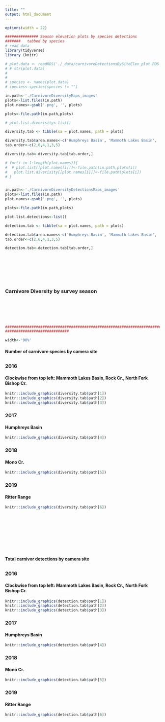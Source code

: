 ```yaml
---
title: ""
output: html_document
---
```

```r
options(width = 22)
```

```r
############### Season elevation plots by species detections
#######   tabbed by species
# read data
library(tidyverse)
library (knitr)

# plot.data <- readRDS('./_data/carnivoreDetectionsBySiteElev_plot.RDS')
# # str(plot.data)
# 
# 
# species <- names(plot.data)
# species<-species[species != ""]

in.path<-'./CarnivoreDiversityMaps_images'
plots<-list.files(in.path)
plot.names<-gsub('.png', '', plots)

plots<-file.path(in.path,plots)

# plot.list.diverisity<-list()

diversity.tab <- tibble(sa = plot.names, path = plots)

diversity.tab$area.names<-c('Humphreys Basin', 'Mammoth Lakes Basin', 'Mono Cr.', 'North Fork Bishop Cr.', 'Ritter Range', 'Rock Cr.' )
tab.order<-c(2,6,4,1,3,5)

diversity.tab<-diversity.tab[tab.order,]

# for(i in 1:length(plot.names)){
#  # plot.list[[plot.names[i]]]<-file.path(in.path,plots[i])
#   plot.list.diverisity[[plot.names[i]]]<-file.path(plots[i])
# }


in.path<-'./CarnivoreDiversityDetectionsMaps_images'
plots<-list.files(in.path)
plot.names<-gsub('.png', '', plots)

plots<-file.path(in.path,plots)

plot.list.detections<-list()

detection.tab <- tibble(sa = plot.names, path = plots)

detection.tab$area.names<-c('Humphreys Basin', 'Mammoth Lakes Basin', 'Mono Cr.', 'North Fork Bishop Cr.', 'Ritter Range', 'Rock Cr.' )
tab.order<-c(2,6,4,1,3,5)

detection.tab<-detection.tab[tab.order,]

```
<br><br><br><br><br>


### Carnivore Diversity by survey season

<br><br/>
<br><br/>









```r
####################################################################################################################
#############################  

width<-'90%'
```

#### Number of carnivore species by camera site





##  {.tabset}

### 2016

<h4>Clockwise from top left: Mammoth Lakes Basin, Rock Cr., North Fork Bishop Cr.</h4>
```r

knitr::include_graphics(diversity.tab$path[1])
knitr::include_graphics(diversity.tab$path[2])
knitr::include_graphics(diversity.tab$path[3])
```

### 2017

<h4>Humphreys Basin</h4>
```r
knitr::include_graphics(diversity.tab$path[4])
```

### 2018

<h4>Mono Cr.</h4>

```r
knitr::include_graphics(diversity.tab$path[5])
```

### 2019

<h4>Ritter Range</h4>
```r
knitr::include_graphics(diversity.tab$path[6])
```



##


<br><br><br><br><br><br>


#### Total carnivor detections by camera site





##  {.tabset}

### 2016

<h4>Clockwise from top left: Mammoth Lakes Basin, Rock Cr., North Fork Bishop Cr.</h4>
```r

knitr::include_graphics(detection.tab$path[1])
knitr::include_graphics(detection.tab$path[2])
knitr::include_graphics(detection.tab$path[3])
```

### 2017

<h4>Humphreys Basin</h4>
```r
knitr::include_graphics(detection.tab$path[4])
```

### 2018

<h4>Mono Cr.</h4>

```r
knitr::include_graphics(detection.tab$path[5])
```

### 2019

<h4>Ritter Range</h4>
```r
knitr::include_graphics(detection.tab$path[6])
```



##



